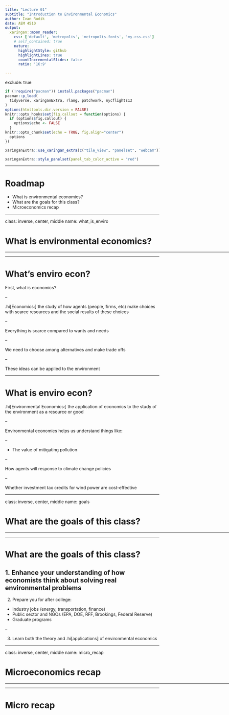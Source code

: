 ```yaml
---
title: "Lecture 01"
subtitle: "Introduction to Environmental Economics"
author: Ivan Rudik
date: AEM 4510
output:
  xaringan::moon_reader:
    css: ['default', 'metropolis', 'metropolis-fonts', 'my-css.css']
    # self_contained: true
    nature:
      highlightStyle: github
      highlightLines: true
      countIncrementalSlides: false
      ratio: '16:9'

---
```

exclude: true
```r
if (!require("pacman")) install.packages("pacman")
pacman::p_load(
  tidyverse, xaringanExtra, rlang, patchwork, nycflights13
)
options(htmltools.dir.version = FALSE)
knitr::opts_hooks$set(fig.callout = function(options) {
  if (options$fig.callout) {
    options$echo <- FALSE
  }
knitr::opts_chunk$set(echo = TRUE, fig.align="center")
  options
})
```
```r
xaringanExtra::use_xaringan_extra(c("tile_view", "panelset", "webcam"))

```
```r
xaringanExtra::style_panelset(panel_tab_color_active = "red")
```

---

# Roadmap

- What is environmental economics?
- What are the goals for this class?
- Microeconomics recap

---

class: inverse, center, middle
name: what_is_enviro

# What is environmental economics?

<html><div style='float:left'></div><hr color='#EB811B' size=1px width=796px></html>


---

# What's enviro econ?

First, what is economics?

--

.hi[Economics:] the study of how agents (people, firms, etc) make choices with scarce resources and the social results of these choices

--

Everything is scarce compared to wants and needs

--

We need to choose among alternatives and make trade offs

--

These ideas can be applied to the environment

---

# What is enviro econ?

.hi[Environmental Economics:] the application of economics to the study of the environment as a resource or good

--

Environmental economics helps us understand things like:

--

- The value of mitigating pollution

--

How agents will response to climate change policies

--

Whether investment tax credits for wind power are cost-effective

---

class: inverse, center, middle
name: goals

# What are the goals of this class?

<html><div style='float:left'></div><hr color='#EB811B' size=1px width=796px></html>


---

# What are the goals of this class?

1. Enhance your understanding of	how economists think about solving real environmental problems
--

2. Prepare you for after college:
  - Industry jobs (energy, transportation, finance)
  - Public sector and NGOs (EPA, DOE, RFF, Brookings, Federal Reserve)
  - Graduate programs
  
--

3. Learn both the theory and .hi[applications] of environmental economics

---

class: inverse, center, middle
name: micro_recap

# Microeconomics recap

<html><div style='float:left'></div><hr color='#EB811B' size=1px width=796px></html>


---

# Micro recap